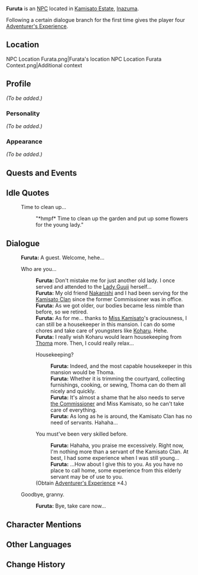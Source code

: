 {{Meta
<!-- Remove this template after adding the missing info -->
|missing_NPC_profile  = yes
}}
{{Character Infobox
|type             = NPC
|image            = NPC Furuta.png
|realname         = 
|region           = Inazuma
|affiliation      = Kamisato Clan
|title            = 
|voiceEN          = 
|voiceCN          = 
|voiceJP          = 
|dialoguereward   = {{card|Adventurer's Experience|4}}
}}
'''Furuta''' is an [[NPC]] located in [[Kamisato Estate]], [[Inazuma]].

Following a certain dialogue branch for the first time gives the player four [[Adventurer's Experience]].

==Location==
<gallery>
NPC Location Furata.png|Furata's location
NPC Location Furata Context.png|Additional context
</gallery>

==Profile==
<!--detailed story/lore information goes here-->
''(To be added.)''

===Personality===
''(To be added.)''

===Appearance===
''(To be added.)''

==Quests and Events==
{{Quests and Events}}

==Idle Quotes==
{{Dialogue start}}
: {{DIcon|Idle}} Time to clean up...
:: {{A|VO Furuta 01.ogg}} "*hmpf* Time to clean up the garden and put up some flowers for the young lady."
{{Dialogue end}}

==Dialogue==
{{Dialogue start}}
:'''Furuta:''' A guest. Welcome, hehe...
:{{DIcon}} Who are you...
::'''Furuta:''' Don't mistake me for just another old lady. I once served and attended to the [[Yae Miko|Lady Guuji]] herself...
::'''Furuta:''' My old friend [[Nakanishi]] and I had been serving for the [[Kamisato Clan]] since the former Commissioner was in office.
::'''Furuta:''' As we got older, our bodies became less nimble than before, so we retired.
::'''Furuta:''' As for me... thanks to [[Kamisato Ayaka|Miss Kamisato]]'s graciousness, I can still be a housekeeper in this mansion. I can do some chores and take care of youngsters like [[Koharu]]. Hehe.
::'''Furuta:''' I really wish Koharu would learn housekeeping from [[Thoma]] more. Then, I could really relax...
::{{DIcon}} Housekeeping?
:::'''Furuta:''' Indeed, and the most capable housekeeper in this mansion would be Thoma.
:::'''Furuta:''' Whether it is trimming the courtyard, collecting furnishings, cooking, or sewing, Thoma can do them all nicely and quickly.
:::'''Furuta:''' It's almost a shame that he also needs to serve [[Kamisato Ayato|the Commissioner]] and Miss Kamisato, so he can't take care of everything.
:::'''Furuta:''' As long as he is around, the Kamisato Clan has no need of servants. Hahaha...
::{{DIcon|Reward}} You must've been very skilled before.
:::'''Furuta:''' Hahaha, you praise me excessively. Right now, I'm nothing more than a servant of the Kamisato Clan. At best, I had some experience when I was still young...
:::'''Furuta:''' ...How about I give this to you. As you have no place to call home, some experience from this elderly servant may be of use to you.
::;(Obtain [[Adventurer's Experience]] ×4.)
:{{DIcon}} Goodbye, granny.
::'''Furuta:''' Bye, take care now...
{{Dialogue end}}

==Character Mentions==
{{Character Mentions}}

==Other Languages==
{{Other Languages
|default_hidden = 1
|en      = Furuta
|zhs     = 古田
|zhs_rm  = Gǔtián
|zht     = 古田
|zht_rm  = Gǔtián
|ja      = 古田
|ja_rm   = Furuta
|ko      = 후루타
|ko_rm   = Huruta
|es      = Furuta
|fr      = Furuta
|ru      = Фурута
|th      = Furuta
|vi      = Furuta
|de      = Furuta
|id      = Furuta
|pt      = Furuta
|tr      = Furuta
|it      = Furuta
}}

==Change History==
{{Change History|2.0}}